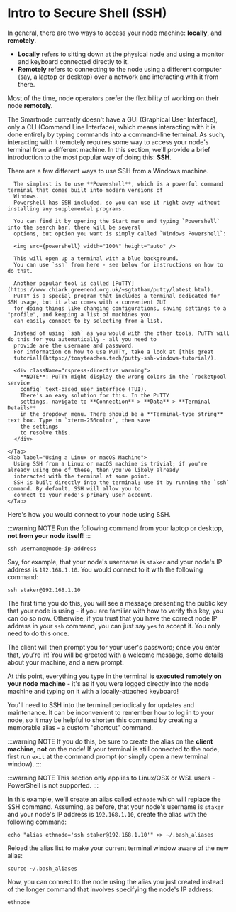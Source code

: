 
# Intro to Secure Shell (SSH)

In general, there are two ways to access your node machine: **locally**, and **remotely**.

- **Locally** refers to sitting down at the physical node and using a monitor and keyboard connected directly to it.
- **Remotely** refers to connecting to the node using a different computer (say, a laptop or desktop) over a network and interacting with it from there.

Most of the time, node operators prefer the flexibility of working on their node **remotely**.

The Smartnode currently doesn't have a GUI (Graphical User Interface), only a CLI (Command Line Interface), which means interacting with it is done entirely by typing commands into a command-line terminal.
As such, interacting with it remotely requires some way to access your node's terminal from a different machine.
In this section, we'll provide a brief introduction to the most popular way of doing this: **SSH**.

<div className="p-3">
  <Tabs>
    <Tab label="Using a Windows Machine">
      There are a few different ways to use SSH from a Windows machine.

      The simplest is to use **Powershell**, which is a powerful command terminal that comes built into modern versions of
      Windows.
      Powershell has SSH included, so you can use it right away without installing any supplemental programs.

      You can find it by opening the Start menu and typing `Powershell` into the search bar; there will be several
      options, but option you want is simply called `Windows Powershell`:

      <img src={powershell} width="100%" height="auto" />

      This will open up a terminal with a blue background.
      You can use `ssh` from here - see below for instructions on how to do that.

      Another popular tool is called [PuTTY](https://www.chiark.greenend.org.uk/~sgtatham/putty/latest.html).
      PuTTY is a special program that includes a terminal dedicated for SSH usage, but it also comes with a convenient GUI
      for doing things like changing configurations, saving settings to a "profile", and keeping a list of machines you
      can easily connect to by selecting from a list.

      Instead of using `ssh` as you would with the other tools, PuTTY will do this for you automatically - all you need to
      provide are the username and password.
      For information on how to use PuTTY, take a look at [this great
      tutorial](https://tonyteaches.tech/putty-ssh-windows-tutorial/).

      <div className="rspress-directive warning">
        **NOTE**: PuTTY might display the wrong colors in the `rocketpool service
        config` text-based user interface (TUI).
        There's an easy solution for this. In the PuTTY
        settings, navigate to **Connection** > **Data** > **Terminal Details**
        in the dropdown menu. There should be a **Terminal-type string** text box. Type in `xterm-256color`, then save
        the settings
        to resolve this.
      </div>

    </Tab>
    <Tab label="Using a Linux or macOS Machine">
      Using SSH from a Linux or macOS machine is trivial; if you're already using one of these, then you've likely already
      interacted with the terminal at some point.
      SSH is built directly into the terminal; use it by running the `ssh` command. By default, SSH will allow you to
      connect to your node's primary user account.
    </Tab>
  </Tabs>
</div>

Here's how you would connect to your node using SSH.

:::warning NOTE
Run the following command from your laptop or desktop, **not from your node itself**!
:::

```shell
ssh username@node-ip-address
```

Say, for example, that your node's username is `staker` and your node's IP address is `192.168.1.10`.
You would connect to it with the following command:

```shell
ssh staker@192.168.1.10
```

The first time you do this, you will see a message presenting the public key that your node is using - if you are
familiar with how to verify this key, you can do so now.
Otherwise, if you trust that you have the correct node IP address in your `ssh` command, you can just say `yes` to
accept it.
You only need to do this once.

The client will then prompt you for your user's password; once you enter that, you're in!
You will be greeted with a welcome message, some details about your machine, and a new prompt.

At this point, everything you type in the terminal **is executed remotely on your node machine** - it's as if you
were logged directly into the node machine and typing on it with a locally-attached keyboard!

You'll need to SSH into the terminal periodically for updates and maintenance.
It can be inconvenient to remember how to log in to your node, so it may be helpful to shorten this command by
creating a memorable alias - a custom "shortcut" command.

:::warning NOTE
If you do this, be sure to create the alias on the **client machine**, **not** on the node!
If your terminal is still connected to the node, first run `exit` at the command prompt (or simply open a new
terminal window).
:::

:::warning NOTE
This section only applies to Linux/OSX or WSL users - PowerShell is not supported.
:::

In this example, we'll create an alias called `ethnode` which will replace the SSH command.
Assuming, as before, that your node's username is `staker` and your node's IP address is `192.168.1.10`, create the
alias with the following command:

```shell
echo "alias ethnode='ssh staker@192.168.1.10'" >> ~/.bash_aliases
```

Reload the alias list to make your current terminal window aware of the new alias:

```shell
source ~/.bash_aliases
```

Now, you can connect to the node using the alias you just created instead of the longer command that involves
specifying the node's IP address:

```shell
ethnode
```

